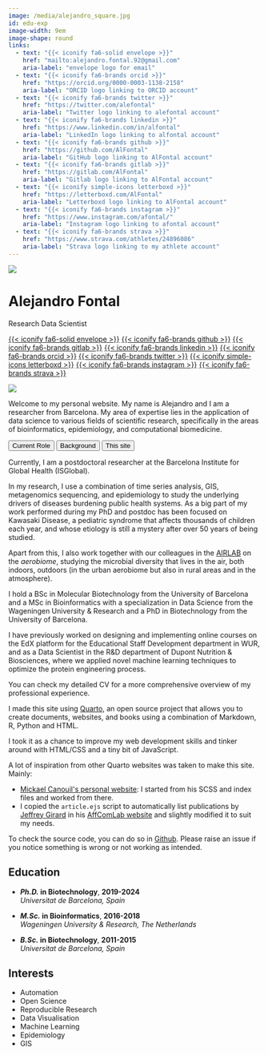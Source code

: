```yaml
---
image: /media/alejandro_square.jpg
id: edu-exp
image-width: 9em
image-shape: round
links:
  - text: "{{< iconify fa6-solid envelope >}}"
    href: "mailto:alejandro.fontal.92@gmail.com"
    aria-label: "envelope logo for email"
  - text: "{{< iconify fa6-brands orcid >}}"
    href: "https://orcid.org/0000-0003-1138-2158"
    aria-label: "ORCID logo linking to ORCID account"
  - text: "{{< iconify fa6-brands twitter >}}"
    href: "https://twitter.com/alefontal"
    aria-label: "Twitter logo linking to alefontal account"
  - text: "{{< iconify fa6-brands linkedin >}}"
    href: "https://www.linkedin.com/in/alfontal"
    aria-label: "LinkedIn logo linking to alfontal account"
  - text: "{{< iconify fa6-brands github >}}"
    href: "https://github.com/AlFontal"
    aria-label: "GitHub logo linking to AlFontal account"
  - text: "{{< iconify fa6-brands gitlab >}}"
    href: "https://gitlab.com/AlFontal"
    aria-label: "Gitlab logo linking to AlFontal account"
  - text: "{{< iconify simple-icons letterboxd >}}"
    href: "https://letterboxd.com/AlFontal"
    aria-label: "Letterboxd logo linking to AlFontal account"
  - text: "{{< iconify fa6-brands instagram >}}"
    href: "https://www.instagram.com/afontal/"
    aria-label: "Instagram logo linking to afontal account"
  - text: "{{< iconify fa6-brands strava >}}"
    href: "https://www.strava.com/athletes/24896086"
    aria-label: "Strava logo linking to my athlete account"
---
```


```{=html}
<script>
var counterVal = 0;
function openTab(evt, tabName) {
  ++counterVal;
  var i, tabcontent, tablinks;
  tabcontent = document.getElementsByClassName("tabcontent");
  tablinks = document.getElementsByClassName("tablinks");

  if (counterVal == 0) {
  for (i = 0; i < tabcontent.length; i++) {
    tabcontent[i].style.display = "none";
    tablinks[i].className = tablinks[i].className.replace(" active", "");
  }
}
  
  if (document.getElementById(tabName).style.display == "block") 
  {
      document.getElementById(tabName).style.display = "none";
      evt.currentTarget.className = evt.currentTarget.className.replace(" active", "");
  }
  else {
    for (i = 0; i < tablinks.length; i++) {
    tablinks[i].className = tablinks[i].className.replace(" active", "");
    tabcontent[i].style.display = "none";
    }
      document.getElementById(tabName).style.display = "block";
      evt.currentTarget.className += " active";
  }
}
</script>
```

::: {layout="[20, 35, 20]" .profile-text}

![](media/alejandro_square.jpg){.about-image}

<div class="about-header">
<h1 class="about-title">Alejandro Fontal</h1>
<p class="about-subtitle">Research Data Scientist</p>
<div class="about-links">
<a href=mailto:alejandro.fontal.92@gmail.com> {{< iconify fa6-solid envelope >}}</a> 
<a href=https://github.com/AlFontal>{{< iconify fa6-brands github >}}</a>
<a href=https://gitlab.com/AlFontal>{{< iconify fa6-brands gitlab >}}</a>
<a href=https://linkedin.com/in/AlFontal>{{< iconify fa6-brands linkedin >}}</a>
<a href=https://orcid.org/0000-0003-1138-2158>{{< iconify fa6-brands orcid >}}</a>
<a href=https://twitter.com/alefontal>{{< iconify fa6-brands twitter >}}</a>
<a href=https://letterboxd.com/AlFontal>{{< iconify simple-icons letterboxd >}}</a>
<a href=https://www.instagram.com/afontal>{{< iconify fa6-brands instagram >}}</a>
<a href=https://www.strava.com/athletes/24896086>{{< iconify fa6-brands strava >}}</a>
</div>
</div>

![](media/logo_alejandro.svg){.about-logo}

:::

Welcome to my personal website. My name is Alejandro and I am a researcher from Barcelona. My area of expertise lies in the application of data science to various fields of scientific research, specifically in the areas of bioinformatics, epidemiology, and computational biomedicine.

```{=html}
<div class="tab">
  <button class="tablinks btn btn-primary" onclick="openTab(event, 'CR')">
  Current Role
  </button>
  <button class="tablinks btn btn-primary" onclick="openTab(event, 'background-content')">
  Background
  </button>
  <button class="tablinks btn btn-primary" onclick="openTab(event, 'TS')">
  This site
  </button>
</div>

<div id="CR" class="tabcontent">
<p><p>
<p>
Currently, I am a postdoctoral researcher at the Barcelona Institute for Global Health (ISGlobal).
</p>
<p>
In my research, I use a combination of time series analysis, GIS, metagenomics sequencing, and epidemiology to study the underlying drivers of diseases burdening public health systems.

As a big part of my work performed during my PhD and postdoc has been focused on Kawasaki Disease, a pediatric syndrome that affects thousands of children each year, and whose etiology is still a mystery after over 50 years of being studied.
</p>
<p>
Apart from this, I also work together with our colleagues in the <a href="https://github.com/AirLabBcn">AIRLAB</a> on the <em>aerobiome</em>, studying the microbial diversity that lives in the air, both indoors, outdoors (in the urban aerobiome but also in rural areas and in the atmosphere).
</p>
</div>

<div id="background-content" class="tabcontent">
<p>
I hold a BSc in Molecular Biotechnology from the University of Barcelona and a MSc in Bioinformatics with a specialization in Data Science from the Wageningen University & Research and a PhD in Biotechnology from the University of Barcelona. 
</p>
<p>
I have previously worked on designing and implementing online courses on the EdX platform for the Educational Staff Development department in WUR, and as a Data Scientist in the R&D department of Dupont Nutrition & Biosciences, where we applied novel machine learning techniques to optimize the protein engineering process.
</p>
<p>
You can check my detailed CV for a more comprehensive overview of my professional experience.
</p>
</div>

<div id="TS" class="tabcontent">
<p>
I made this site using <a href="https://quarto.org">Quarto</a>, an open source project that allows you to create documents, websites, and books using a combination of Markdown, R, Python and HTML.
</p>
<p>
I took it as a chance to improve my web development skills and tinker around with HTML/CSS and a tiny bit of JavaScript.
</p>
<p>
A lot of inspiration from other Quarto websites was taken to make this site. Mainly:
</p>
<ul>
<li><a href="https://mickael.canouil.fr/">Mickael Canouil's personal website</a>: I started from his SCSS and index files and worked from there.</li>
<li>I copied the <code>article.ejs</code> script to automatically list publications by <a href="https://github.com/jmgirard/">Jeffrey Girard</a> in his <a href="https://affcom.ku.edu/">AffComLab website</a> and slightly modified it to suit my needs.</li>
</ul>
<p>
To check the source code, you can do so in <a href="https://github.com/AlFontal">Github</a>. Please raise an issue if you notice something is wrong or not working as intended.
</p>
</div>
```

:::: {.grid}

::: {.g-col-12 .g-col-md-8 style="text-align: left;"}
## Education {.index-anchor}

- **_Ph.D._ in Biotechnology**, **2019-2024**  
  *Universitat de Barcelona, Spain*

- **_M.Sc._ in Bioinformatics**, **2016-2018** <br>
  *Wageningen University & Research, The Netherlands*

- **_B.Sc._ in Biotechnology**, **2011-2015**  
  *Universitat de Barcelona, Spain*
:::

::: {.g-col-12 .g-col-md-4 style="text-align: left;"}
## Interests {.index-anchor}

- Automation
- Open Science
- Reproducible Research
- Data Visualisation
- Machine Learning
- Epidemiology
- GIS
:::

::::



